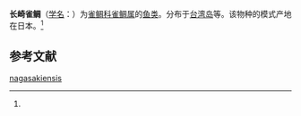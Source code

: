 {{Speciesbox
| name = 长崎雀鲷
| status = 
| status_system = 
| image = NagasakiSD.jpg
| genus = Pomacentrus
| species = nagasakiensis
| authority = (Tanaka, 1917)<ref name='id7945'>{{cite web| url =http://www.bioinfo.cn/db05/BjdwSpecies.php?action=view&id=7945| title =长崎雀鲷| work =《中国动物物种编目数据库》| publisher =中国科学院微生物研究所| author =中国科学院动物研究所| accessdate =2009-04-16| deadurl =yes| archiveurl =https://web.archive.org/web/20160305094721/http://www.bioinfo.cn/db05/BjdwSpecies.php?action=view&id=7945| archivedate =2016-03-05}}</ref>
}}

'''长崎雀鲷'''（[[学名|学名]]：{{lang|la|''Pomacentrus nagasakiensis''}}）为[[雀鲷科|雀鲷科]][[雀鲷属|雀鲷属]]的[[鱼类|鱼类]]。分布于[[台湾岛|台湾岛]]等。该物种的模式产地在日本。<ref name='id7945'/>

== 参考文献 ==
{{reflist}}

{{Wikispecies|Pomacentrus nagasakiensis}}
{{Taxonbar|from=Q1043668}}

[[Category:雀鲷属|nagasakiensis]]


{{鲈形目小作品}}